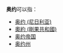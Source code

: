 '''奥约'''可以指：
*[[奥约_(尼日利亚)|奥约 (尼日利亚)]]
*[[奧約_(剛果共和國)|奧約 (剛果共和國)]]
*[[奥约帝国|奥约帝国]]
*[[奥约州|奥约州]]

{{Disambig|Cat=二字消歧义}}